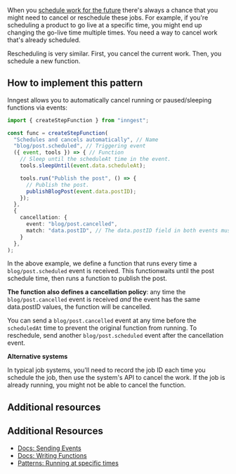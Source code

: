 When you [schedule work for the future](/patterns/running-at-specific-times) there's always a chance that you might need to cancel or reschedule these jobs.  For example, if you're scheduling a product to go live at a specific time, you might end up changing the go-live time multiple times. You need a way to cancel work that's already scheduled.

Rescheduling is very similar.  First, you cancel the current work.  Then, you schedule a new function. 

## How to implement this pattern

Inngest allows you to automatically cancel running or paused/sleeping functions via events:

```typescript
import { createStepFunction } from "inngest";

const func = createStepFunction(
  "Schedules and cancels automatically", // Name
  "blog/post.scheduled", // Triggering event
  ({ event, tools }) => { // Function
    // Sleep until the scheduleAt time in the event.
    tools.sleepUntil(event.data.scheduleAt);

    tools.run("Publish the post", () => {
      // Publish the post.
      publishBlogPost(event.data.postID);
    });
  },
  {
    cancellation: {
      event: "blog/post.cancelled",
      match: "data.postID", // The data.postID field in both events must match.
    }
  },
);
```

In the above example, we define a function that runs every time a `blog/post.scheduled` event is received.  This functionwaits until the post schedule time, then runs a function to publish the post.

**The function also defines a cancellation policy**:  any time the `blog/post.cancelled` event is received _and_ the event has the same data.postID values, the function will be cancelled.

You can send a `blog/post.cancelled` event at any time before the `scheduledAt` time to prevent the original function from running. To reschedule, send another `blog/post.scheduled` event after the cancellation event.

**Alternative systems**

In typical job systems, you'll need to record the job ID each time you schedule the job, then use the system's API to cancel the work.  If the job is already running, you might not be able to cancel the function.  

## Additional resources

## Additional Resources

* [Docs: Sending Events](/docs/events?ref=patterns)
* [Docs: Writing Functions](/docs/functions?ref=patterns)
* [Patterns: Running at specific times](/patterns/running-at-specific-times)

